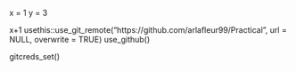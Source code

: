 x = 1
y = 3

x+1
usethis::use_git_remote("https://github.com/arlafleur99/Practical", url = NULL, overwrite = TRUE)
use_github()

gitcreds_set()
